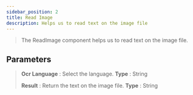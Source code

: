 ---
sidebar_position: 2
title: Read Image
description: Helps us to read text on the image file
---
> The ReadImage component helps us to read text on the image file.

## Parameters

> **Ocr Language** : Select the language. **Type** : String
>
> **Result** : Return the text on the image file. **Type** : String
